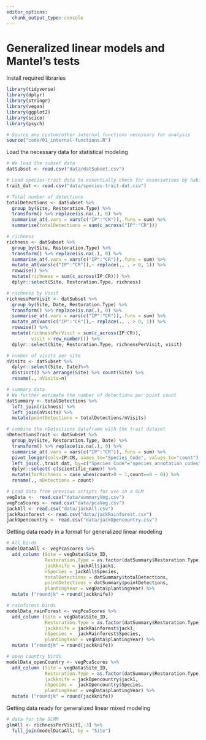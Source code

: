 ```yaml
---
editor_options: 
  chunk_output_type: console
---
```


# Generalized linear models and Mantel's tests

Install required libraries
```r
library(tidyverse)
library(dplyr)
library(stringr)
library(vegan)
library(ggplot2)
library(scico)
library(psych)

# Source any custom/other internal functions necessary for analysis
source("code/01_internal-functions.R")
```


Load the necessary data for statistical modeling
```r
# We load the subset data
datSubset <- read.csv("data/datSubset.csv")

# Load species-trait data to essentially check for associations by habitat type
trait_dat <- read.csv("data/species-trait-dat.csv")

# Total number of detections
totalDetections <- datSubset %>%
  group_by(Site, Restoration.Type) %>%
  transform() %>% replace(is.na(.), 0) %>%
  summarise_at(.vars = vars(c("IP":"CR")),.funs = sum) %>%
  summarise(totalDetections = sum(c_across("IP":"CR")))

# richness
richness <- datSubset %>%
  group_by(Site, Restoration.Type) %>%
  transform() %>% replace(is.na(.), 0) %>%
  summarise_at(.vars = vars(c("IP":"CR")),.funs = sum) %>% 
  mutate_at(vars(c("IP":"CR")),~ replace(., . > 0, 1)) %>%
  rowwise() %>% 
  mutate(richness = sum(c_across(IP:CR))) %>%
  dplyr::select(Site, Restoration.Type, richness)

# richness by Visit
richnessPerVisit <- datSubset %>%
  group_by(Site, Date, Restoration.Type) %>%
  transform() %>% replace(is.na(.), 0) %>%
  summarise_at(.vars = vars(c("IP":"CR")),.funs = sum) %>% 
  mutate_at(vars(c("IP":"CR")),~ replace(., . > 0, 1)) %>%
  rowwise() %>% 
  mutate(richnessPerVisit = sum(c_across(IP:CR)),
         visit = row_number()) %>%
  dplyr::select(Site, Restoration.Type, richnessPerVisit, visit)

# number of visits per site
nVisits <- datSubset %>%
  dplyr::select(Site, Date)%>%
  distinct() %>% arrange(Site) %>% count(Site) %>%
  rename(., nVisits=n)

# summary data
# We further estimate the number of detections per point count
datSummary <- totalDetections %>%
  left_join(richness) %>%
  left_join(nVisits) %>%
  mutate(pointDetections = totalDetections/nVisits)

# combine the nDetections dataframe with the trait dataset
nDetectionsTrait <- datSubset %>%
  group_by(Site, Restoration.Type, Date) %>%
  transform() %>% replace(is.na(.), 0) %>%
  summarise_at(.vars = vars(c("IP":"CR")),.funs = sum) %>%
  pivot_longer(cols=IP:CR, names_to="Species_Code", values_to="count") %>%
  left_join(.,trait_dat, by=c("Species_Code"="species_annotation_codes")) %>%
  dplyr::select(-c(scientific_name)) %>%
  mutate(forRichness = case_when(count>0 ~ 1,count==0 ~ 0)) %>%
  rename(., nDetections = count)

# Load data from previous scripts for use in a GLM
vegData <-  read.csv("data/summaryVeg.csv")
vegPcaScores <- read.csv("data/pcaVeg.csv")
jackAll <- read.csv("data/jackAll.csv")
jackRainforest <- read.csv("data/jackRainforest.csv")
jackOpencountry <- read.csv("data/jackOpencountry.csv")
```

Getting data ready in a format for generalized linear modeling
```r
# All birds
modelDataAll <- vegPcaScores %>% 
  add_column (Site = vegData$Site_ID,
              Restoration.Type = as.factor(datSummary$Restoration.Type),
              jackknife = jackAll$jack1,
              nSpecies = jackAll$Species,
              totalDetections = datSummary$totalDetections,
              pointDetections = datSummary$pointDetections, 
              plantingYear = vegData$plantingYear) %>% 
  mutate ("roundjk" = round(jackknife))

# rainforest birds
modelData_rainForest <- vegPcaScores %>% 
  add_column (Site = vegData$Site_ID,
              Restoration.Type = as.factor(datSummary$Restoration.Type),
              jackknife = jackRainforest$jack1,
              nSpecies =  jackRainforest$Species,
              plantingYear = vegData$plantingYear) %>% 
  mutate ("roundjk" = round(jackknife))

# open country birds
modelData_openCountry <- vegPcaScores %>% 
  add_column (Site = vegData$Site_ID,
              Restoration.Type = as.factor(datSummary$Restoration.Type),
              jackknife = jackOpencountry$jack1,
              nSpecies =  jackOpencountry$Species,
              plantingYear = vegData$plantingYear) %>% 
  mutate ("roundjk" = round(jackknife))
```

Getting data ready for generalized linear mixed modeling
```r
# data for the GLMM
glmAll <- richnessPerVisit[,-3] %>%
  full_join(modelDataAll, by = "Site")

```


